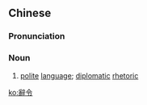 {{also|辞令}}
==Chinese==
{{zh-forms|s=辞令}}

===Pronunciation===
{{zh-pron
|m=cílìng
|cat=n
}}

===Noun===
{{zh-noun}}

# [[polite]] [[language]]; [[diplomatic]] [[rhetoric]]

[[ko:辭令]]